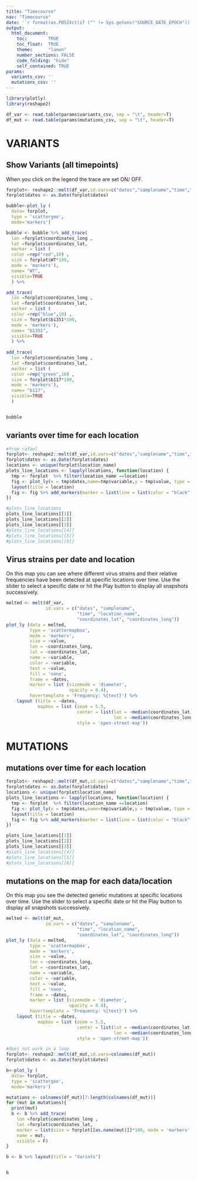 ```yaml
---
title: "Timecourse"
nav: "Timecourse"
date: '`r format(as.POSIXct(if ("" != Sys.getenv("SOURCE_DATE_EPOCH")) { as.numeric(Sys.getenv("SOURCE_DATE_EPOCH")) } else { Sys.time() }, origin="1970-01-01"), "%Y-%m-%d %H:%M:%S")`'
output:
  html_document:
    toc:        TRUE
    toc_float:  TRUE
    theme:      "lumen"
    number_sections: FALSE
    code_folding: "hide"
    self_contained: TRUE
params:
  variants_csv: ''
  mutations_csv: ''
---
```


```r
library(plotly)
library(reshape2)

df_var <- read.table(params$variants_csv, sep = "\t", header=T)
df_mut <- read.table(params$mutations_csv, sep = "\t", header=T)
```

# VARIANTS

## Show Variants (all timepoints)

When you click on the legend the trace are set ON/ OFF. 

```r
forplot<- reshape2::melt(df_var,id.vars=c("dates","samplename","time","location_name","coordinates_lat","coordinates_long","WT","b1351","b117"))
forplot$dates <- as.Date(forplot$dates)

bubble<-plot_ly (
  data= forplot,
  type = 'scattergeo',
  mode='markers')

bubble <- bubble %>% add_trace(
  lon =forplot$coordinates_long ,
  lat =forplot$coordinates_lat,
  marker = list (
  color =rep("red",10) ,
  size = forplot$WT*100,
  mode = 'markers'),
  name= "WT",
  visible=TRUE
  ) %>%

add_trace(
  lon =forplot$coordinates_long ,
  lat =forplot$coordinates_lat,
  marker = list (
  color =rep("blue",10) ,
  size = forplot$b1351*100,
  mode = 'markers'),
  name= "b1351",
  visible=TRUE
  ) %>% 
  
add_trace(
  lon =forplot$coordinates_long ,
  lat =forplot$coordinates_lat,
  marker = list (
  color =rep("green",10) ,
  size = forplot$b117*100,
  mode = 'markers'),
  name= "b117",
  visible=TRUE
  )


bubble
```

## variants over time for each location 
```r
#from rafael
forplot<- reshape2::melt(df_var,id.vars=c("dates","samplename","time","location_name","coordinates_lat","coordinates_long"))
forplot$dates <- as.Date(forplot$dates)
locations <- unique(forplot$location_name)
plots_line_locations <- lapply(locations, function(location) {
  tmp <- forplot  %>% filter(location_name ==location) 
  fig <- plot_ly(x = tmp$dates,name=tmp$variable,y = tmp$value, type = 'scatter',mode = 'lines') %>%    
  layout(title = location)
  fig <- fig %>% add_markers(marker = list(line = list(color = "black", width = 1)))
})
```


```r
#plots_line_locations
plots_line_locations[[1]]
plots_line_locations[[2]]
plots_line_locations[[3]]
#plots_line_locations[[4]]
#plots_line_locations[[5]]
#plots_line_locations[[6]]
```



## Virus strains per date and location

On this map you can see where different virus strains and their
relative frequencies have been detected at specific locations over
time.  Use the slider to select a specific date or hit the Play button
to display all snapshots successively.

```r

melted <- melt(df_var,
               id.vars = c("dates", "samplename",
                           "time", "location_name",
                           "coordinates_lat", "coordinates_long"))
plot_ly (data = melted,
         type = 'scattermapbox',
         mode = 'markers',
         size = ~value,
         lon = ~coordinates_long,
         lat = ~coordinates_lat,
         name = ~variable,
         color = ~variable,
         text = ~value,
         fill = 'none',
         frame = ~dates,
         marker = list (sizemode = 'diameter',
                        opacity = 0.4),
         hovertemplate = 'Frequency: %{text}') %>%
    layout (title = ~dates,
            mapbox = list (zoom = 5.5,
                           center = list(lat = ~median(coordinates_lat, na.rm=TRUE),
                                         lon = ~median(coordinates_long, na.rm=TRUE)),
                           style = 'open-street-map'))
```


# MUTATIONS

## mutations  over time for each location 
```r
forplot<- reshape2::melt(df_mut,id.vars=c("dates","samplename","time","location_name","coordinates_lat","coordinates_long"))
forplot$dates <- as.Date(forplot$dates)
locations <- unique(forplot$location_name)
plots_line_locations <- lapply(locations, function(location) {
  tmp <- forplot  %>% filter(location_name ==location) 
  fig <- plot_ly(x = tmp$dates,name=tmp$variable,y = tmp$value, type = 'scatter',mode = 'lines') %>%    
  layout(title = location)
  fig <- fig %>% add_markers(marker = list(line = list(color = "black", width = 1)))
})
```


```r
plots_line_locations[[1]]
plots_line_locations[[2]]
plots_line_locations[[3]]
#plots_line_locations[[4]]
#plots_line_locations[[5]]
#plots_line_locations[[6]]
```

## mutations on the map for each data/location

On this map you see the detected genetic mutations at specific
locations over time.  Use the slider to select a specific date or hit
the Play button to display all snapshots successively.

```r
melted <- melt(df_mut,
               id.vars = c("dates", "samplename",
                           "time", "location_name",
                           "coordinates_lat", "coordinates_long"))
plot_ly (data = melted,
         type = 'scattermapbox',
         mode = 'markers',
         size = ~value,
         lon = ~coordinates_long,
         lat = ~coordinates_lat,
         name = ~variable,
         color = ~variable,
         text = ~value,
         fill = 'none',
         frame = ~dates,
         marker = list (sizemode = 'diameter',
                        opacity = 0.4),
         hovertemplate = 'Frequency: %{text}') %>%
    layout (title = ~dates,
            mapbox = list (zoom = 5.5,
                           center = list(lat = ~median(coordinates_lat, na.rm=TRUE),
                                         lon = ~median(coordinates_long, na.rm=TRUE)),
                           style = 'open-street-map'))
```


```r
#does not work in a loop
forplot<- reshape2::melt(df_mut,id.vars=colnames(df_mut))
forplot$dates <- as.Date(forplot$dates)

b<-plot_ly (
  data= forplot,
  type = 'scattergeo',
  mode='markers')

mutations <- colnames(df_mut)[7:length(colnames(df_mut))]
for (mut in mutations){
  print(mut)
  b <- b %>% add_trace(
    lon =forplot$coordinates_long ,
    lat =forplot$coordinates_lat,
    marker = list(size = forplot[[as.name(mut)]]*100, mode = 'markers',color=rep("red",length(rownames(df_mut)))),
    name = mut,
    visible = F)
}

b <- b %>% layout(title = "Varints")


b
```

